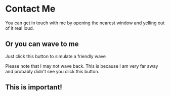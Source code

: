 
# Contact Me

You can get in touch with me by opening the nearest window and yelling out of it real loud.

## Or you can wave to me

Just click this button to simulate a friendly wave

<Wave />

Please note that I may not wave back. This is because I am very far away
and probably didn't see you click this button.

<div style={{ background: 'red' }}>

## This is important!

</div>
